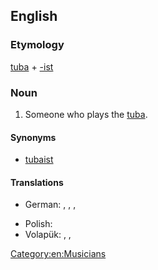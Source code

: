 ==English==

===Etymology===
[[tuba]] + [[-ist]]

===Noun===
{{en-noun}}

# Someone who plays the [[tuba]].

====Synonyms====
* [[tubaist]]

====Translations====
{{trans-top|one who plays the tuba}}
* German: {{t+|de|Tubist|m}}, {{t+|de|Tubistin|f}}, {{t+|de|Tubaspieler|m}}, {{t+|de|Tubaspielerin|f}}
{{trans-mid}}
* Polish: {{t+|pl|tubista|m}}
* Volapük: {{qualifier|♂♀}} {{t|vo|tubatan}}, {{qualifier|♂}} {{t|vo|hitubatan}}, {{qualifier|♀}} {{t|vo|jitubatan}}
{{trans-bottom}}

[[Category:en:Musicians]]